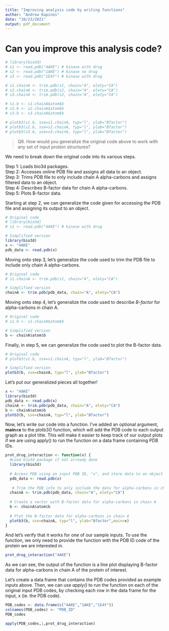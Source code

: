 ```yaml
---
title: "Improving analysis code by writing functions"
author: "Andrew Kapinos"
date: "10/23/2021"
output: pdf_document
---
```


# Can you improve this analysis code?
```r
# library(bio3d)  
# s1 <- read.pdb("4AKE") # kinase with drug  
# s2 <- read.pdb("1AKE") # kinase no drug  
# s3 <- read.pdb("1E4Y") # kinase with drug  

# s1.chainA <- trim.pdb(s1, chain="A", elety="CA")  
# s2.chainA <- trim.pdb(s2, chain="A", elety="CA")  
# s3.chainA <- trim.pdb(s3, chain="A", elety="CA")  

# s1.b <- s1.chainA$atom$b  
# s2.b <- s2.chainA$atom$b  
# s3.b <- s3.chainA$atom$b  

# plotb3(s1.b, sse=s1.chainA, typ="l", ylab="Bfactor")  
# plotb3(s2.b, sse=s2.chainA, typ="l", ylab="Bfactor")  
# plotb3(s3.b, sse=s3.chainA, typ="l", ylab="Bfactor")  
```

> Q6. How would you generalize the original code above to work with any set of input protein structures?

We need to break down the original code into its various steps.

Step 1: Loads bio3d packages.  
Step 2: Accesses online PDB file and assigns all data to an object.  
Step 3: Trims PDB file to only include chain A alpha-carbons and assigns filtered data to an object.  
Step 4: Describes B-factor data for chain A alpha-carbons.  
Step 5: Plots B-factor data.  

Starting at step 2, we can generalize the code given for accessing the PDB file and assigning its output to an object.

```r
# Original code
# library(bio3d)
# s1 <- read.pdb("4AKE") # kinase with drug

# Simplified version
library(bio3d)
x <- "4AKE"
pdb_data <- read.pdb(x)
```

Moving onto step 3, let's generalize the code used to trim the PDB file to include only chain A alpha-carbons.

```r
# Original code
# s1.chainA <- trim.pdb(s1, chain="A", elety="CA")

# Simplified version
chainA <- trim.pdb(pdb_data, chain="A", elety="CA")
```

Moving onto step 4, let's generalize the code used to describe *B-factor* for alpha-carbons in chain A.

```r
# Original code
# s1.b <- s1.chainA$atom$b

# Simplified version
b <- chainA$atom$b
```

Finally, in step 5, we can generalize the code used to plot the B-factor data.

```r
# Original code
# plotb3(s1.b, sse=s1.chainA, typ="l", ylab="Bfactor")

# Simplified version
plotb3(b, sse=chainA, typ="l", ylab="Bfactor")
```

Let's put our generalized pieces all together!

```r
x <- "4AKE"
library(bio3d)
pdb_data <- read.pdb(x)
chainA <- trim.pdb(pdb_data, chain="A", elety="CA")
b <- chainA$atom$b
plotb3(b, sse=chainA, typ="l", ylab="Bfactor")
```

Now, let's write our code into a function. I've added an optional argument, **main=x** to the plotb3() function, which will add the PDB code to each output graph as a plot title. This will make it easier to keep track of our output plots if we are using apply() to run the function on a data frame containing PDB IDs.

```r
prot_drug_interaction <- function(x) {
  #Load bio3d package if not already done
  library(bio3d)
  
  # Access PDB using an input PDB ID, "x", and store data to an object
  pdb_data <- read.pdb(x)
 
   # Trim the PDB info to only include the data for alpha-carbons in chain A
  chainA <- trim.pdb(pdb_data, chain="A", elety="CA")
  
  # Create a vector with B-factor data for alpha-carbons in chain A
  b <- chainA$atom$b
 
  # Plot the B-factor data for alpha-carbons in chain A
  plotb3(b, sse=chainA, typ="l", ylab="Bfactor",main=x)
}
```

And let's verify that it works for one of our sample inputs. To use the function, we only need to provide the function with the PDB ID code of the protein we are interested in.

```r
prot_drug_interaction("4AKE")
```

As we can see, the output of the function is a line plot displaying B-factor data for alpha-carbons in chain A of the protein of interest.

Let's create a data frame that contains the PDB codes provided as example inputs above. Then, we can use *apply()* to run the function on each of the original input PDB codes, by checking each row in the data frame for the input, x (ie. the PDB code).

```r
PDB_codes <- data.frame(c("4AKE","1AKE","1E4Y"))
colnames(PDB_codes) <- "PDB_ID"
PDB_codes

apply(PDB_codes,1,prot_drug_interaction)
```

